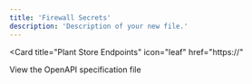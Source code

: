 ```yaml
---
title: 'Firewall Secrets'
description: 'Description of your new file.'
---
```

<Card
  title="Plant Store Endpoints"
  icon="leaf"
  href="https://"
>
  View the OpenAPI specification file
</Card>